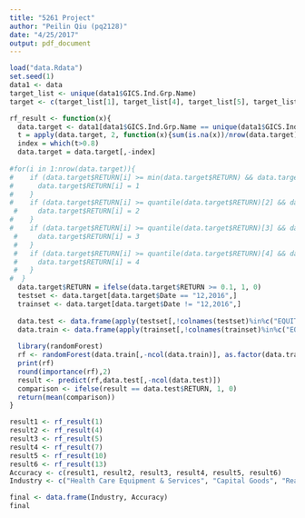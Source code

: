 ---
title: "5261 Project"
author: "Peilin Qiu (pq2128)"
date: "4/25/2017"
output: pdf_document
---

```{r}
load("data.Rdata")
set.seed(1)
data1 <- data
target_list <- unique(data1$GICS.Ind.Grp.Name)
target <- c(target_list[1], target_list[4], target_list[5], target_list[7], target_list[10], target_list[13])

rf_result <- function(x){
  data.target <- data1[data1$GICS.Ind.Grp.Name == unique(data1$GICS.Ind.Grp.Name)[x],]
  t = apply(data.target, 2, function(x){sum(is.na(x))/nrow(data.target)})
  index = which(t>0.8)
  data.target = data.target[,-index]
  
#for(i in 1:nrow(data.target)){
#    if (data.target$RETURN[i] >= min(data.target$RETURN) && data.target$RETURN[i] < quantile(data.target$RETURN)[2]){
#      data.target$RETURN[i] = 1
#    }
#    if (data.target$RETURN[i] >= quantile(data.target$RETURN)[2] && data.target$RETURN[i] < quantile(data.target$RETURN)[3]){
 #     data.target$RETURN[i] = 2
#    }
#    if (data.target$RETURN[i] >= quantile(data.target$RETURN)[3] && data.target$RETURN[i] < quantile(data.target$RETURN)[4]){
 #     data.target$RETURN[i] = 3
 #   }
 #   if (data.target$RETURN[i] >= quantile(data.target$RETURN)[4] && data.target$RETURN[i] <= quantile(data.target$RETURN)[5]){
 #     data.target$RETURN[i] = 4
 #   }
#  }
  data.target$RETURN = ifelse(data.target$RETURN >= 0.1, 1, 0)
  testset <- data.target[data.target$Date == "12,2016",]
  trainset <- data.target[data.target$Date != "12,2016",]
  
  data.test <- data.frame(apply(testset[,!colnames(testset)%in%c("EQUITY", "Date", "GICS.Ind.Grp.Name", "CHG_PCT_PERIOD")],2, function(x){replace(x,is.na(x),mean(x,na.rm = TRUE))}))
  data.train <- data.frame(apply(trainset[,!colnames(trainset)%in%c("EQUITY", "Date", "GICS.Ind.Grp.Name","CHG_PCT_PERIOD")],2, function(x){replace(x,is.na(x),mean(x,na.rm = TRUE))}))
  
  library(randomForest)
  rf <- randomForest(data.train[,-ncol(data.train)], as.factor(data.train$RETURN), ntree = 500)
  print(rf)
  round(importance(rf),2)
  result <- predict(rf,data.test[,-ncol(data.test)])
  comparison <- ifelse(result == data.test$RETURN, 1, 0)
  return(mean(comparison))
}

result1 <- rf_result(1)
result2 <- rf_result(4)
result3 <- rf_result(5)
result4 <- rf_result(7)
result5 <- rf_result(10)
result6 <- rf_result(13)
Accuracy <- c(result1, result2, result3, result4, result5, result6)
Industry <- c("Health Care Equipment & Services", "Capital Goods", "Real Estate", "Banks", "Software & Services", "Pharmaceuticals, Biotechnology & Life Sciences")

final <- data.frame(Industry, Accuracy)
final
```































